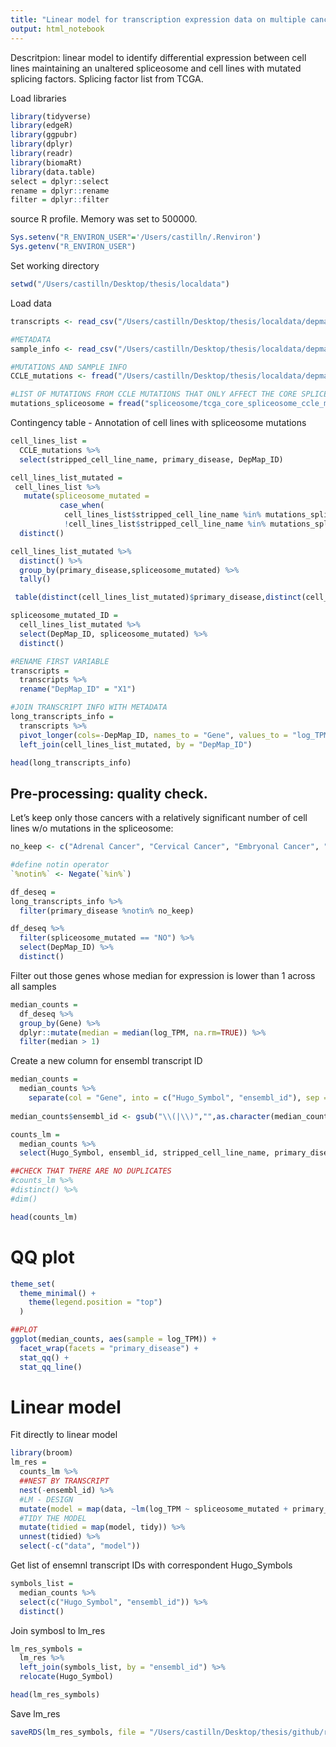 ```yaml
---
title: "Linear model for transcription expression data on multiple cancers - using TCGA core splicing factors"
output: html_notebook
---
```


Descritpion: linear model to identify differential expression between cell lines maintaining an unaltered spliceosome and cell lines with mutated splicing factors. Splicing factor list from TCGA. 

Load libraries
```r
library(tidyverse)
library(edgeR)
library(ggpubr)
library(dplyr)
library(readr)
library(biomaRt)
library(data.table)
select = dplyr::select
rename = dplyr::rename
filter = dplyr::filter
```

source R profile. Memory was set to 500000.
```r
Sys.setenv("R_ENVIRON_USER"='/Users/castilln/.Renviron')
Sys.getenv("R_ENVIRON_USER")

```

Set working directory
```r
setwd("/Users/castilln/Desktop/thesis/localdata")
```


Load data
```r
transcripts <- read_csv("/Users/castilln/Desktop/thesis/localdata/depmap/CCLE_RNAseq_transcripts.csv")

#METADATA
sample_info <- read_csv("/Users/castilln/Desktop/thesis/localdata/depmap/sample_info.csv") #metadata

#MUTATIONS AND SAMPLE INFO
CCLE_mutations <- fread("/Users/castilln/Desktop/thesis/localdata/depmap/CCLE_info", header = TRUE) 

#LIST OF MUTATIONS FROM CCLE MUTATIONS THAT ONLY AFFECT THE CORE SPLICEOSOME
mutations_spliceosome = fread("spliceosome/tcga_core_spliceosome_ccle_mutations.csv")
```

Contingency table - Annotation of cell lines with spliceosome mutations
```r
cell_lines_list = 
  CCLE_mutations %>% 
  select(stripped_cell_line_name, primary_disease, DepMap_ID) 

cell_lines_list_mutated = 
 cell_lines_list %>% 
   mutate(spliceosome_mutated = 
           case_when(
            cell_lines_list$stripped_cell_line_name %in% mutations_spliceosome$stripped_cell_line_name ~ "YES", #if the mutation is in a gene from the spliceosome: 1 
            !cell_lines_list$stripped_cell_line_name %in% mutations_spliceosome$stripped_cell_line_name ~ "NO")) %>% 
  distinct()

cell_lines_list_mutated %>% 
  distinct() %>%
  group_by(primary_disease,spliceosome_mutated) %>%
  tally() 

 table(distinct(cell_lines_list_mutated)$primary_disease,distinct(cell_lines_list_mutated)$spliceosome_mutated)

spliceosome_mutated_ID = 
  cell_lines_list_mutated %>% 
  select(DepMap_ID, spliceosome_mutated) %>% 
  distinct() 
```


```r
#RENAME FIRST VARIABLE 
transcripts = 
  transcripts %>% 
  rename("DepMap_ID" = "X1")

#JOIN TRANSCRIPT INFO WITH METADATA
long_transcripts_info = 
  transcripts %>% 
  pivot_longer(cols=-DepMap_ID, names_to = "Gene", values_to = "log_TPM") %>% 
  left_join(cell_lines_list_mutated, by = "DepMap_ID")

head(long_transcripts_info)
```


## Pre-processing: quality check. 
Let's keep only those cancers with a relatively significant number of cell lines w/o mutations in the spliceosome:
```r
no_keep <- c("Adrenal Cancer", "Cervical Cancer", "Embryonal Cancer", "Endometrial/Uterine Cancer", "Eye Cancer", "Gallbladder Cancer",  "Teratoma")

#define notin operator
`%notin%` <- Negate(`%in%`)

df_deseq = 
long_transcripts_info %>% 
  filter(primary_disease %notin% no_keep)

df_deseq %>% 
  filter(spliceosome_mutated == "NO") %>% 
  select(DepMap_ID) %>% 
  distinct() 
```

Filter out those genes whose median for expression is lower than 1 across all samples
```r
median_counts =
  df_deseq %>% 
  group_by(Gene) %>% 
  dplyr::mutate(median = median(log_TPM, na.rm=TRUE)) %>% 
  filter(median > 1)
```

Create a new column for ensembl transcript ID 
```r
median_counts = 
  median_counts %>%
    separate(col = "Gene", into = c("Hugo_Symbol", "ensembl_id"), sep = "\\s") 
   
median_counts$ensembl_id <- gsub("\\(|\\)","",as.character(median_counts$ensembl_id))

counts_lm = 
  median_counts %>% 
  select(Hugo_Symbol, ensembl_id, stripped_cell_line_name, primary_disease, spliceosome_mutated, log_TPM)

##CHECK THAT THERE ARE NO DUPLICATES
#counts_lm %>% 
#distinct() %>% 
#dim()
```

```r
head(counts_lm)
```

# QQ plot
```r
theme_set(
  theme_minimal() +
    theme(legend.position = "top")
  )

##PLOT 
ggplot(median_counts, aes(sample = log_TPM)) + 
  facet_wrap(facets = "primary_disease") +
  stat_qq() + 
  stat_qq_line() 
```

# Linear model

Fit directly to linear model
```r
library(broom)
lm_res =
  counts_lm %>% 
  ##NEST BY TRANSCRIPT
  nest(-ensembl_id) %>% 
  #LM - DESIGN
  mutate(model = map(data, ~lm(log_TPM ~ spliceosome_mutated + primary_disease, data = .))) %>% 
  #TIDY THE MODEL
  mutate(tidied = map(model, tidy)) %>%
  unnest(tidied) %>% 
  select(-c("data", "model"))

```


Get list of ensemnl transcript IDs with correspondent Hugo_Symbols 
```r
symbols_list = 
  median_counts %>% 
  select(c("Hugo_Symbol", "ensembl_id")) %>% 
  distinct()
```

Join symbosl to lm_res
```r
lm_res_symbols = 
  lm_res %>% 
  left_join(symbols_list, by = "ensembl_id") %>% 
  relocate(Hugo_Symbol)
```

```r
head(lm_res_symbols)
```


Save lm_res
```r
saveRDS(lm_res_symbols, file = "/Users/castilln/Desktop/thesis/github/results/differential_expression/transcripts/tcga_core_spliceosome_lm_res_symbols.rds")
```


